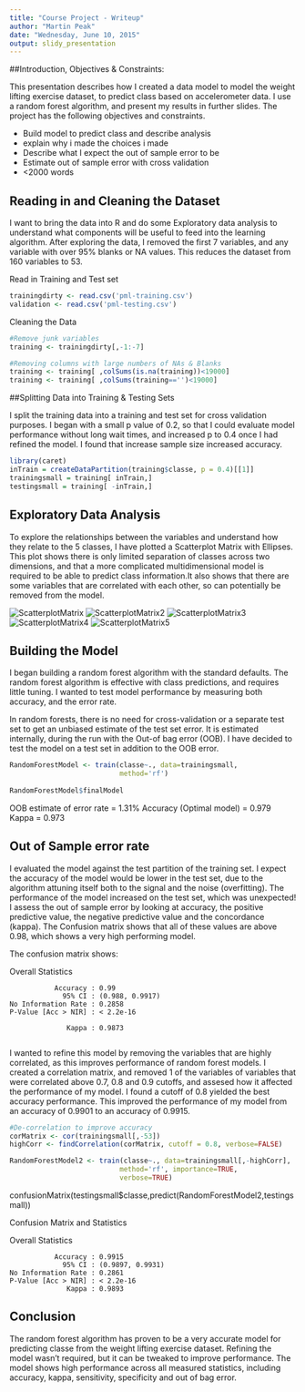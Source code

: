 ```yaml
---
title: "Course Project - Writeup"
author: "Martin Peak"
date: "Wednesday, June 10, 2015"
output: slidy_presentation
---
```


##Introduction, Objectives & Constraints: 

This presentation describes how I created a data model to model the weight lifting exercise dataset, to predict class based on accelerometer data. I use a random forest algorithm, and present my results in further slides. The project has the following objectives and constraints.

- Build model to predict class and describe analysis
- explain why i made the choices i made
- Describe what I expect the out of sample error to be
- Estimate out of sample error with cross validation
- <2000 words

## Reading in and Cleaning the Dataset

I want to bring the data into R and do some Exploratory data analysis to understand what components will be useful to feed into the learning algorithm. After exploring the data, I removed the first 7 variables, and any variable with over 95% blanks or NA values. This reduces the dataset from 160 variables to 53.

Read in Training and Test set
```r
trainingdirty <- read.csv('pml-training.csv')
validation <- read.csv('pml-testing.csv')
```

Cleaning the Data
```r
#Remove junk variables
training <- trainingdirty[,-1:-7]

#Removing columns with large numbers of NAs & Blanks
training <- training[ ,colSums(is.na(training))<19000]
training <- training[ ,colSums(training=='')<19000]
```

##Splitting Data into Training & Testing Sets

I split the training data into a training and test set for cross validation purposes. I began with a small p value of 0.2, so that I could evaluate model performance without long wait times, and increased p to 0.4 once I had refined the model. I found that increase sample size increased accuracy.  

```r
library(caret)
inTrain = createDataPartition(training$classe, p = 0.4)[[1]]
trainingsmall = training[ inTrain,]
testingsmall = training[ -inTrain,]
```

## Exploratory Data Analysis

To explore the relationships between the variables and understand how they relate to the 5 classes, I have plotted a Scatterplot Matrix with Ellipses. This plot shows there is only limited separation of classes across two dimensions, and that a more complicated multidimensional model is required to be able to predict class information.It also shows that there are some variables that are correlated with each other, so can potentially be removed from the model.

![ScatterplotMatrix](ScatterplotMatrix1.png)
![ScatterplotMatrix2](ScatterplotMatrix2.png)
![ScatterplotMatrix3](ScatterplotMatrix3.png)
![ScatterplotMatrix4](ScatterplotMatrix4.png)
![ScatterplotMatrix5](ScatterplotMatrix5.png)

## Building the Model

I began building a random forest algorithm with the standard defaults. The random forest algorithm is effective with class predictions, and requires little tuning. I wanted to test model performance by measuring both accuracy, and the error rate.

In random forests, there is no need for cross-validation or a separate test set to get an unbiased estimate of the test set error. It is estimated internally, during the run with the Out-of bag error (OOB). I have decided to test the model on a test set in addition to the OOB error. 
```r
RandomForestModel <- train(classe~., data=trainingsmall,
                           method='rf')
                           
RandomForestModel$finalModel
```

OOB estimate of error rate = 1.31%
Accuracy (Optimal model) = 0.979
Kappa = 0.973

## Out of Sample error rate 

I evaluated the model against the test partition of the training set. I expect the accuracy of the model would be lower in the test set, due to the algorithm attuning itself both to the signal and the noise (overfitting). The performance of the model increased on the test set, which was unexpected! I assess the out of sample error by looking at accuracy, the positive predictive value, the negative predictive value and the concordance (kappa). The Confusion matrix shows that all of these values are above 0.98, which shows a very high performing model.

The confusion matrix shows:

Overall Statistics
                                         
               Accuracy : 0.99           
                 95% CI : (0.988, 0.9917)
    No Information Rate : 0.2858         
    P-Value [Acc > NIR] : < 2.2e-16      
                                         
                  Kappa : 0.9873         
            
I wanted to refine this model by removing the variables that are highly correlated, as this improves performance of random forest models. I created a correlation matrix, and removed 1 of the variables of variables that were correlated above 0.7, 0.8 and 0.9 cutoffs, and assesed how it affected the performance of my model. I found a cutoff of 0.8 yielded the best accuracy performance. This improved the performance of my model from an accuracy of 0.9901 to an accuracy of 0.9915. 

```r
#De-correlation to improve accuracy
corMatrix <- cor(trainingsmall[,-53])
highCorr <- findCorrelation(corMatrix, cutoff = 0.8, verbose=FALSE)

RandomForestModel2 <- train(classe~., data=trainingsmall[,-highCorr],
                           method='rf', importance=TRUE,
                           verbose=TRUE)
```                           

confusionMatrix(testingsmall$classe,predict(RandomForestModel2,testingsmall))

Confusion Matrix and Statistics

Overall Statistics
                                          
               Accuracy : 0.9915          
                 95% CI : (0.9897, 0.9931)
    No Information Rate : 0.2861          
    P-Value [Acc > NIR] : < 2.2e-16       
                  Kappa : 0.9893          

## Conclusion

The random forest algorithm has proven to be a very accurate model for predicting classe from the weight lifting exercise dataset. Refining the model wasn't required, but it can be tweaked to improve performance. The model shows high performance across all measured statistics, including accuracy, kappa, sensitivity, specificity and out of bag error. 


